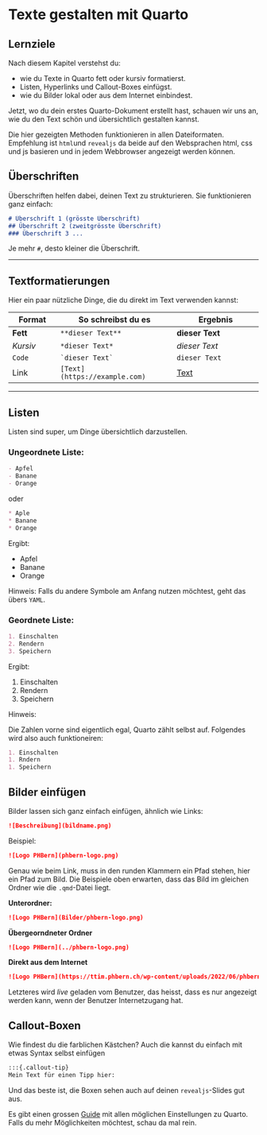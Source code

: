 # Texte gestalten mit Quarto

:::{.callout-note}
## Lernziele

Nach diesem Kapitel verstehst du:

- wie du Texte in Quarto fett oder kursiv formatierst.
- Listen, Hyperlinks und Callout-Boxes einfügst.
- wie du Bilder lokal oder aus dem Internet einbindest.

:::

Jetzt, wo du dein erstes Quarto-Dokument erstellt hast, schauen wir uns an, wie du den Text schön und übersichtlich gestalten kannst.

Die hier gezeigten Methoden funktionieren in allen Dateiformaten. Empfehlung ist `html`und `revealjs` da beide auf den Websprachen html, css und js basieren und in jedem Webbrowser angezeigt werden können.

## Überschriften

Überschriften helfen dabei, deinen Text zu strukturieren. Sie funktionieren ganz einfach:

```markdown
# Überschrift 1 (grösste Überschrift)
## Überschrift 2 (zweitgrösste Überschrift)
### Überschrift 3 ...
```

Je mehr `#`, desto kleiner die Überschrift.

---

## Textformatierungen

Hier ein paar nützliche Dinge, die du direkt im Text verwenden kannst:

| Format     | So schreibst du es          | Ergebnis             |
|------------|-----------------------------|----------------------|
| **Fett**   | `**dieser Text**`           | **dieser Text**      |
| *Kursiv*   | `*dieser Text*`             | *dieser Text*        |
| `Code`     | `` `dieser Text` ``         | `dieser Text`        |
| Link       | `[Text](https://example.com)` | [Text](https://example.com) |

---

## Listen

Listen sind super, um Dinge übersichtlich darzustellen.

### Ungeordnete Liste:

```markdown
- Apfel
- Banane
- Orange
```

oder 
```markdown
* Aple
* Banane
* Orange
```

Ergibt:

- Apfel  
- Banane  
- Orange

Hinweis: Falls du andere Symbole am Anfang nutzen möchtest, geht das übers `YAML`.

### Geordnete Liste:

```markdown
1. Einschalten
2. Rendern
3. Speichern
```

Ergibt:

1. Einschalten  
2. Rendern  
3. Speichern

Hinweis:

Die Zahlen vorne sind eigentlich egal, Quarto zählt selbst auf. Folgendes wird also auch funktioneiren:

```markdown
1. Einschalten
1. Rndern
1. Speichern
```



## Bilder einfügen

Bilder lassen sich ganz einfach einfügen, ähnlich wie Links:

```markdown
![Beschreibung](bildname.png)
```

Beispiel:

```markdown
![Logo PHBern](phbern-logo.png)
```

Genau wie beim Link, muss in den runden Klammern ein Pfad stehen, hier ein Pfad zum Bild. Die Beispiele oben erwarten, dass das Bild im gleichen Ordner wie die `.qmd`-Datei liegt. 

:::{.callout-tip}

**Unterordner:**

```markdown
![Logo PHBern](Bilder/phbern-logo.png)
```

**Übergeorndneter Ordner**

```markdown
![Logo PHBern](../phbern-logo.png)
```

**Direkt aus dem Internet**

```markdown
![Logo PHBern](https://ttim.phbern.ch/wp-content/uploads/2022/06/phbern_logo_desktop_20220615.svg)
```

Letzteres wird *live* geladen vom Benutzer, das heisst, dass es nur angezeigt werden kann, wenn der Benutzer Internetzugang hat.

:::

## Callout-Boxen

Wie findest du die farblichen Kästchen?
Auch die kannst du einfach mit etwas Syntax selbst einfügen

```markdown
:::{.callout-tip}
Mein Text für einen Tipp hier:
```

Und das beste ist, die Boxen sehen auch auf deinen `revealjs`-Slides gut aus.

Es gibt einen grossen [Guide](https://quarto.org/docs/guide/) mit allen möglichen Einstellungen zu Quarto. Falls du mehr Möglichkeiten möchtest, schau da mal rein.